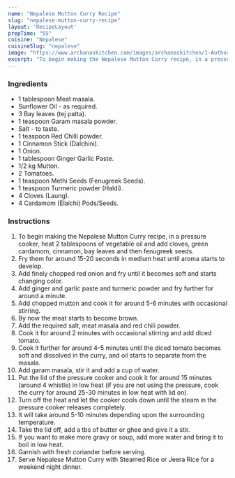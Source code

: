 ---
name: "Nepalese Mutton Curry Recipe"
slug: "nepalese-mutton-curry-recipe"
layout: 'RecipeLayout'
prepTime: "55"
cuisine: "Nepalese"
cuisineSlug: "nepalese"
image: "https://www.archanaskitchen.com/images/archanaskitchen/1-Author/garimasgautam-gmail.com/Nepalese_mutton_Curry_recipe_edited1.JPG"
excerpt: "To begin making the Nepalese Mutton Curry recipe, in a pressure cooker, heat 2 tablespoons of vegetable oil and add cloves, green cardamom, cinnamon, bay leaves and then fenugreek seeds"
---

### Ingredients

- 1 tablespoon Meat masala.
- Sunflower Oil - as required.
- 3 Bay leaves (tej patta).
- 1 teaspoon Garam masala powder.
- Salt - to taste.
- 1 teaspoon Red Chilli powder.
- 1 Cinnamon Stick (Dalchini).
- 1 Onion.
- 1 tablespoon Ginger Garlic Paste.
- 1/2 kg Mutton.
- 2 Tomatoes.
- 1 teaspoon Methi Seeds (Fenugreek Seeds).
- 1 teaspoon Turmeric powder (Haldi).
- 4 Cloves (Laung).
- 4 Cardamom (Elaichi) Pods/Seeds.

### Instructions

1. To begin making the Nepalese Mutton Curry recipe, in a pressure cooker, heat 2 tablespoons of vegetable oil and add cloves, green cardamom, cinnamon, bay leaves and then fenugreek seeds.
1. Fry them for around 15-20 seconds in medium heat until aroma starts to develop.
1. Add finely chopped red onion and fry until it becomes soft and starts changing color.
1. Add ginger and garlic paste and turmeric powder and fry further for around a minute.
1. Add chopped mutton and cook it for around 5-6 minutes with occasional stirring.
1. By now the meat starts to become brown.
1. Add the required salt, meat masala and red chili powder.
1. Cook it for around 2 minutes with occasional stirring and add diced tomato.
1. Cook it further for around 4-5 minutes until the diced tomato becomes soft and dissolved in the curry, and oil starts to separate from the masala.
1. Add garam masala, stir it and add a cup of water.
1. Put the lid of the pressure cooker and cook it for around 15 minutes (around 4 whistle) in low heat (if you are not using the pressure, cook the curry for around 25-30 minutes in low heat with lid on).
1.  Turn off the heat and let the cooker cools down until the steam in the pressure cooker releases completely.
1. It will take around 5-10 minutes depending upon the surrounding temperature.
1. Take the lid off, add a tbs of butter or ghee and give it a stir.
1. If you want to make more gravy or soup, add more water and bring it to boil in low heat.
1. Garnish with fresh coriander before serving.
1. Serve Nepalese Mutton Curry with Steamed Rice or Jeera Rice for a weekend night dinner.
